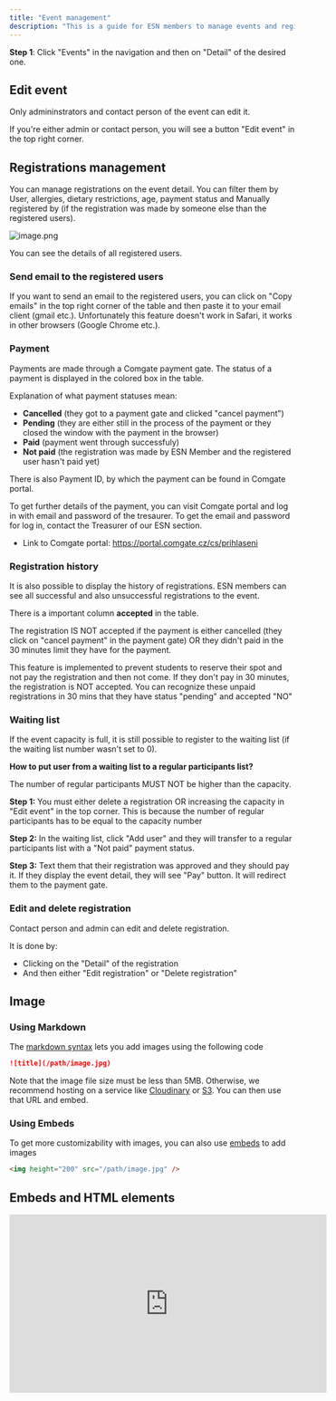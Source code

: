 ```yaml
---
title: "Event management"
description: "This is a guide for ESN members to manage events and registrations to the events."
---
```


**Step 1**: Click "Events" in the navigation and then on "Detail" of the desired one.

## Edit event

Only admininstrators and contact person of the event can edit it.

If you're either admin or contact person, you will see a button "Edit event" in the top right corner.

## Registrations management

You can manage registrations on the event detail. You can filter them by User, allergies, dietary restrictions, age, payment status and Manually registered by (if the registration was made by someone else than the registered users).

![image.png](/image.png)

You can see the details of all registered users.

### Send email to the registered users

If you want to send an email to the registered users, you can click on "Copy emails" in the top right corner of the table and then paste it to your email client (gmail etc.). Unfortunately this feature doesn't work in Safari, it works in other browsers (Google Chrome etc.).

### Payment

Payments are made through a Comgate payment gate. The status of a payment is displayed in the colored box in the table.

Explanation of what payment statuses mean:

- **Cancelled** (they got to a payment gate and clicked "cancel payment")
- **Pending** (they are either still in the process of the payment or they closed the window with the payment in the browser)
- **Paid** (payment went through successfuly)
- **Not paid** (the registration was made by ESN Member and the registered user hasn't paid yet)

There is also Payment ID, by which the payment can be found in Comgate portal.

To get further details of the payment, you can visit Comgate portal and log in with email and password of the tresaurer. To get the email and password for log in, contact the Treasurer of our ESN section.

- Link to Comgate portal: https://portal.comgate.cz/cs/prihlaseni

### Registration history

It is also possible to display the history of registrations. ESN members can see all successful and also unsuccessful registrations to the event.

There is a important column **accepted** in the table.

The registration IS NOT accepted if the payment is either cancelled (they click on "cancel payment" in the payment gate) OR they didn't paid in the 30 minutes limit they have for the payment.

This feature is implemented to prevent students to reserve their spot and not pay the registration and then not come. If they don't pay in 30 minutes, the registration is NOT accepted. You can recognize these unpaid registrations in 30 mins that they have status "pending" and accepted "NO"

### Waiting list

If the event capacity is full, it is still possible to register to the waiting list (if the waiting list number wasn't set to 0).

**How to put user from a waiting list to a regular participants list?**

The number of regular participants MUST NOT be higher than the capacity.

**Step 1:** You must either delete a registration OR increasing the capacity in "Edit event" in the top corner. This is because the number of regular participants has to be equal to the capacity number

**Step 2:** In the waiting list, click "Add user" and they will transfer to a regular participants list with a "Not paid" payment status.

**Step 3:** Text them that their registration was approved and they should pay it. If they display the event detail, they will see "Pay" button. It will redirect them to the payment gate.

### Edit and delete registration

Contact person and admin can edit and delete registration.

It is done by:

- Clicking on the "Detail" of the registration
- And then either "Edit registration" or "Delete registration"

## Image

### Using Markdown

The [markdown syntax](https://www.markdownguide.org/basic-syntax/#images) lets you add images using the following code

```md
![title](/path/image.jpg)
```

Note that the image file size must be less than 5MB. Otherwise, we recommend hosting on a service like [Cloudinary](https://cloudinary.com/) or [S3](https://aws.amazon.com/s3/). You can then use that URL and embed.

### Using Embeds

To get more customizability with images, you can also use [embeds](/writing-content/embed) to add images

```html
<img height="200" src="/path/image.jpg" />
```

## Embeds and HTML elements

<iframe width="560" height="315" src="https://www.youtube.com/embed/4KzFe50RQkQ" title="YouTube video player" frameBorder="0" allow="accelerometer; autoplay; clipboard-write; encrypted-media; gyroscope; picture-in-picture" allowFullScreen style={{ width:"100%",borderRadius:"0.5rem" }} />

<br />

<Tip>
  Mintlify supports [HTML tags in Markdown](https://www.markdownguide.org/basic-syntax/#html). This is helpful if you prefer HTML tags to Markdown syntax, and lets you create documentation with infinite flexibility.
</Tip>

### iFrames

Loads another HTML page within the document. Most commonly used for embedding videos.

```html
<iframe src="https://www.youtube.com/embed/4KzFe50RQkQ"> </iframe>
```